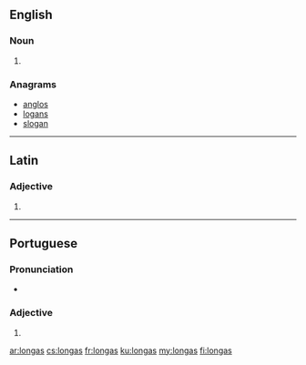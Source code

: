 ==English==

===Noun===
{{head|en|plural}}

# {{plural of|longa|lang=en}}

===Anagrams===
* [[anglos#English|anglos]]
* [[logans#English|logans]]
* [[slogan#English|slogan]]

----

==Latin==

===Adjective===
{{la-adj-form|longās}}

# {{inflection of|longus||acc|f|p|lang=la}}

----
==Portuguese==

===Pronunciation===
* {{a|PT}} {{IPA|/ˈlõ.ɡɐʃ/|lang=pt}}

===Adjective===
{{head|pt|adjective form}} {{g|f-p}}

# {{feminine plural of|longo|lang=pt}}

[[ar:longas]]
[[cs:longas]]
[[fr:longas]]
[[ku:longas]]
[[my:longas]]
[[fi:longas]]